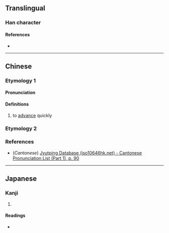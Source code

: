 {{also|本}}
{{character info/new}}
==Translingual==

===Han character===
{{Han char|rn=37|rad=大|as=02|sn=5|four=|canj=KJ|ids=⿱大十}}

====References====
* {{Han ref|kx=0249.100|dkj=05845|dj=0509.010|hdz=10524.040|uh=5932|ud=22834}}

----

==Chinese==
{{zh-forms}}

===Etymology 1===

====Pronunciation====
{{zh-pron
|m=tāo
|c=tou1
|mc=y
|oc=y
|ma=
|cat=
}}

====Definitions====
{{zh-hanzi}}

# to [[advance]] quickly

===Etymology 2===
{{zh-see|本|v}}

===References===
* (''Cantonese'') [http://www.iso10646hk.net/jp/document/download.jsp Jyutping Database (iso10646hk.net) - Cantonese Pronunciation List (Part 1), p. 90]

----

==Japanese==

===Kanji===
{{ja-kanji|grade=|rs=大02}}

# {{defn|lang=ja|sort=大02}}

====Readings====
* {{ja-readings|on=[[とう]] (tō), [[ほん]] (hon)|kun=[[すすむ]] (susumu)}}